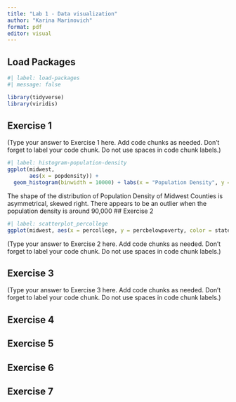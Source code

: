 ```yaml
---
title: "Lab 1 - Data visualization"
author: "Karina Marinovich"
format: pdf
editor: visual
---
```


## Load Packages

```r
#| label: load-packages
#| message: false

library(tidyverse)
library(viridis)
```

## Exercise 1

(Type your answer to Exercise 1 here. Add code chunks as needed. Don't forget to label your code chunk. Do not use spaces in code chunk labels.)

```r
#| label: histogram-population-density 
ggplot(midwest,
       aes(x = popdensity)) +
  geom_histogram(binwidth = 10000) + labs(x = "Population Density", y = "County", title = "Population Density of Midwest Counties")
```
The shape of the distribution of Population Density of Midwest Counties is asymmetrical, skewed right. 
There appears to be an outlier when the population density is around 90,000
## Exercise 2
```r
#| label: scatterplot_percollege
ggplot(midwest, aes(x = percollege, y = percbelowpoverty, color = state)) + geom_point() + labs(x= "Percent of People Who Attended College", y = "Percent of People Below Poverty", color = "State", title = "Attending College versus Poverty Rates") + scale_fill_viridis()

```

(Type your answer to Exercise 2 here. Add code chunks as needed. Don't forget to label your code chunk. Do not use spaces in code chunk labels.)

## Exercise 3

(Type your answer to Exercise 3 here. Add code chunks as needed. Don't forget to label your code chunk. Do not use spaces in code chunk labels.)

## Exercise 4

## Exercise 5

## Exercise 6

## Exercise 7
